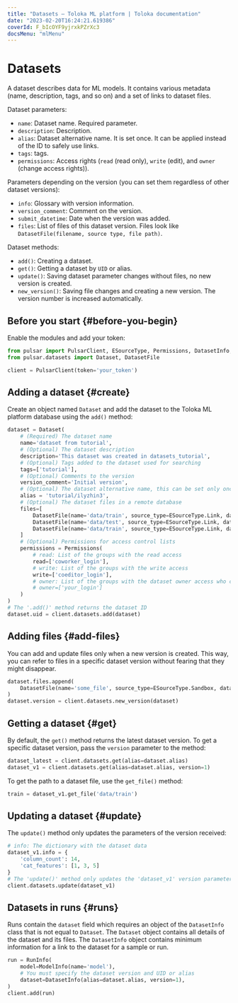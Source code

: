 ```yaml
---
title: "Datasets — Toloka ML platform | Toloka documentation"
date: "2023-02-20T16:24:21.619386"
coverId: F_bIcOYF9yjrxkPZrXc3
docsMenu: "mlMenu"
---
```


# Datasets

A dataset describes data for ML models. It contains various metadata (name, description, tags, and so on) and a set of links to dataset files.

Dataset parameters:

* `name`: Dataset name. Required parameter.
* `description`: Description.
* `alias`: Dataset alternative name. It is set once. It can be applied instead of the ID to safely use links.
* `tags`: tags.
* `permissions`: Access rights (`read` (read only), `write` (edit), and `owner` (change access rights)).

Parameters depending on the version (you can set them regardless of other dataset versions):

* `info`: Glossary with version information.
* `version_comment`: Comment on the version.
* `submit_datetime`: Date when the version was added.
* `files`: List of files of this dataset version. Files look like `DatasetFile(filename, source type, file path)`.

Dataset methods:

* `add()`: Creating a dataset.
* `get()`: Getting a dataset by `UID` or alias.
* `update()`: Saving dataset parameter changes without files, no new version is created.
* `new_version()`: Saving file changes and creating a new version. The version number is increased automatically.

## Before you start {#before-you-begin}

Enable the modules and add your token:

```py
from pulsar import PulsarClient, ESourceType, Permissions, DatasetInfo, RunInfo, ModelInfo
from pulsar.datasets import Dataset, DatasetFile

client = PulsarClient(token='your_token')
```

## Adding a dataset {#create}

Create an object named `Dataset` and add the dataset to the Toloka ML platform database using the `add()` method:

```py
dataset = Dataset(
    # (Required) The dataset name
    name='dataset from tutorial',
    # (Optional) The dataset description
    description='This dataset was created in datasets_tutorial',
    # (Optional) Tags added to the dataset used for searching
    tags=['tutorial'],
    # (Optional) Comments to the version
    version_comment='Initial version',
    # (Optional) The dataset alternative name, this can be set only once and can't be changed
    alias = 'tutorial/ilyzhin3',
    # (Optional) The dataset files in a remote database
    files=[
        DatasetFile(name='data/train', source_type=ESourceType.Link, data_uri='s3.eu-central-1.amazonaws.com/BUCKET/dataset1'),
        DatasetFile(name='data/test', source_type=ESourceType.Link, data_uri='s3.eu-central-1.amazonaws.com/BUCKET/dataset2'),
        DatasetFile(name='data/train', source_type=ESourceType.Link, data_uri='s3.eu-central-1.amazonaws.com/BUCKET/readme'),
    ]
    # (Optional) Permissions for access control lists
    permissions = Permissions(
        # read: List of the groups with the read access
        read=['coworker_login'],
        # write: List of the groups with the write access
        write=['coeditor_login'],
        # owner: List of the groups with the dataset owner access who can edit the permissons, this is the dataset creator by default
        # owner=['your_login']
    )
)
# The '.add()' method returns the dataset ID
dataset.uid = client.datasets.add(dataset)
```

## Adding files {#add-files}

You can add and update files only when a new version is created. This way, you can refer to files in a specific dataset version without fearing that they might disappear.

```py
dataset.files.append(
    DatasetFile(name='some_file', source_type=ESourceType.Sandbox, data_id='123456')
)
dataset.version = client.datasets.new_version(dataset)
```

## Getting a dataset {#get}

By default, the `get()` method returns the latest dataset version. To get a specific dataset version, pass the `version` parameter to the method:

```py
dataset_latest = client.datasets.get(alias=dataset.alias)
dataset_v1 = client.datasets.get(alias=dataset.alias, version=1)
```

To get the path to a dataset file, use the `get_file()` method:

```py
train = dataset_v1.get_file('data/train')
```

## Updating a dataset {#update}

The `update()` method only updates the parameters of the version received:

```py
# info: The dictionary with the dataset data
dataset_v1.info = {
    'column_count': 14,
    'cat_features': [1, 3, 5]
}
# The 'update()' method only updates the 'dataset_v1' version parameters (dataset first version)
client.datasets.update(dataset_v1)
```

## Datasets in runs {#runs}

Runs contain the `dataset` field which requires an object of the `DatasetInfo` class that is not equal to `Dataset`. The `Dataset` object contains all details of the dataset and its files. The `DatasetInfo` object contains minimum information for a link to the dataset for a sample or run.

```py
run = RunInfo(
    model=ModelInfo(name='model'),
    # You must specify the dataset version and UID or alias
    dataset=DatasetInfo(alias=dataset.alias, version=1),
)
client.add(run)
```
